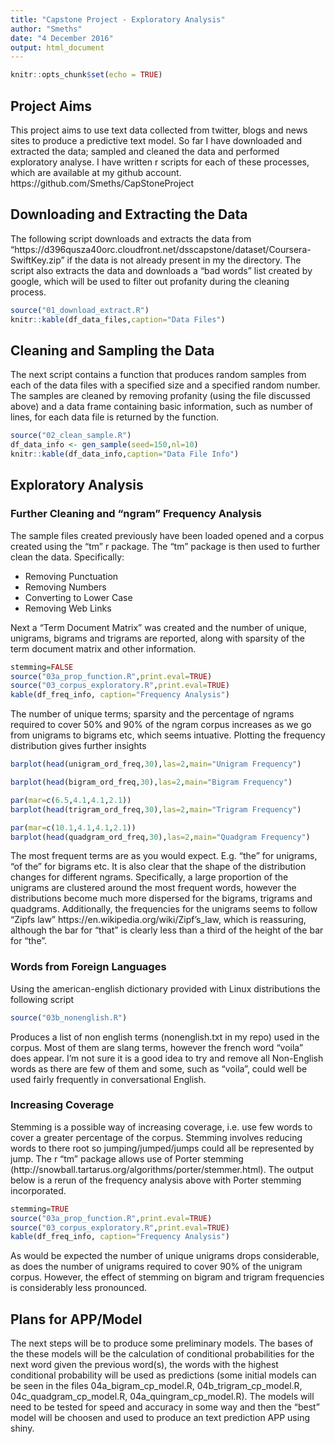 ```yaml
---
title: "Capstone Project - Exploratory Analysis"
author: "Smeths"
date: "4 December 2016"
output: html_document
---
```

<style type="text/css">
.table {
    width: 70%;
    float: center;
}
.caption {
    color: black;
}
</style>

```r
knitr::opts_chunk$set(echo = TRUE)
```

## Project Aims

This project aims to use text data collected from twitter, blogs and news sites to produce a predictive text model. So far I have downloaded and extracted the data; sampled and cleaned the data and performed exploratory analyse. I have written r scripts for each of these processes, which are available at my github account. https://github.com/Smeths/CapStoneProject

## Downloading and Extracting the Data

The following script downloads and extracts the data from "https://d396qusza40orc.cloudfront.net/dsscapstone/dataset/Coursera-SwiftKey.zip" if the data is not already present in my the directory. The script also extracts the data and downloads a "bad words" list created by google, which will be used to filter out profanity during the cleaning process.

```r
source("01_download_extract.R")
knitr::kable(df_data_files,caption="Data Files")
```

## Cleaning and Sampling the Data

The next script contains a function that produces random samples from each of the data files with a specified size and a specified random number. The samples are cleaned by removing profanity (using the file discussed above) and a data frame containing basic information, such as number of lines, for each data file is returned by the function.

```r
source("02_clean_sample.R")
df_data_info <- gen_sample(seed=150,nl=10)
knitr::kable(df_data_info,caption="Data File Info")
```

## Exploratory Analysis

### Further Cleaning and "ngram" Frequency Analysis

The sample files created previously have been loaded opened and a corpus created using the "tm" r package. The "tm" package is then used to further clean the data. Specifically:

* Removing Punctuation
* Removing Numbers
* Converting to Lower Case
* Removing Web Links

Next a "Term Document Matrix" was created and the number of unique, unigrams, bigrams and trigrams are reported, along with sparsity of the term document matrix and other information. 

```r
stemming=FALSE
source("03a_prop_function.R",print.eval=TRUE)
source("03_corpus_exploratory.R",print.eval=TRUE)
kable(df_freq_info, caption="Frequency Analysis")
```

The number of unique terms; sparsity and the percentage of ngrams required to cover 50% and 90% of the ngram corpus increases as we go from unigrams to bigrams etc, which seems intuative. Plotting the frequency distribution gives further insights

```r
barplot(head(unigram_ord_freq,30),las=2,main="Unigram Frequency")
```

```r
barplot(head(bigram_ord_freq,30),las=2,main="Bigram Frequency")
```

```r
par(mar=c(6.5,4.1,4.1,2.1))
barplot(head(trigram_ord_freq,30),las=2,main="Trigram Frequency")
```

```r
par(mar=c(10.1,4.1,4.1,2.1))
barplot(head(quadgram_ord_freq,30),las=2,main="Quadgram Frequency")
```

The most frequent terms are as you would expect. E.g. "the" for unigrams, "of the" for bigrams etc. It is also clear that the shape of the distribution changes for different ngrams. Specifically, a large proportion of the unigrams are clustered around the most frequent words, however the distributions become much more dispersed for the bigrams, trigrams and quadgrams. Additionally, the frequencies for the unigrams seems to follow "Zipfs law" https://en.wikipedia.org/wiki/Zipf's_law, which is reassuring, although the bar for "that" is clearly less than a third of the height of the bar for "the".

### Words from Foreign Languages

Using the american-english dictionary provided with Linux distributions the following script

```r
source("03b_nonenglish.R")
```
Produces a list of non english terms (nonenglish.txt in my repo) used in the corpus. Most of them are slang terms, however the french word "voila" does appear. I'm not sure it is a good idea to try and remove all Non-English words as there are few of them and some, such as "voila", could well be used fairly frequently in conversational English.

### Increasing Coverage

Stemming is a possible way of increasing coverage, i.e. use few words to cover a greater percentage of the corpus. Stemming involves reducing words to there root so jumping/jumped/jumps could all be represented by jump. The r "tm" package allows use of Porter stemming (http://snowball.tartarus.org/algorithms/porter/stemmer.html). The output below is a rerun of the frequency analysis above with Porter stemming incorporated.

```r
stemming=TRUE
source("03a_prop_function.R",print.eval=TRUE)
source("03_corpus_exploratory.R",print.eval=TRUE)
kable(df_freq_info, caption="Frequency Analysis")
```

As would be expected the number of unique unigrams drops considerable, as does the number of unigrams required to cover 90% of the unigram corpus. However, the effect of stemming on bigram and trigram frequencies is considerably less pronounced. 

## Plans for APP/Model

The next steps will be to produce some preliminary models. The bases of the these models will be the calculation of conditional probabilities for the next word given the previous word(s), the words with the highest conditional probability will be used as predictions (some initial models can be seen in the files 04a_bigram_cp_model.R, 04b_trigram_cp_model.R, 04c_quadgram_cp_model.R, 04a_quingram_cp_model.R). The models will need to be tested for speed and accuracy in some way and then the "best" model will be choosen and used to produce an text prediction APP using shiny.